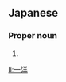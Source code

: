 ==Japanese==
{{ja-kanjitab|かず|ひろ}}

===Proper noun===
{{ja-pos|proper|かずひろ}}

# {{given name|male|lang=ja|sort=かずひろ}}

[[li:一洋]]